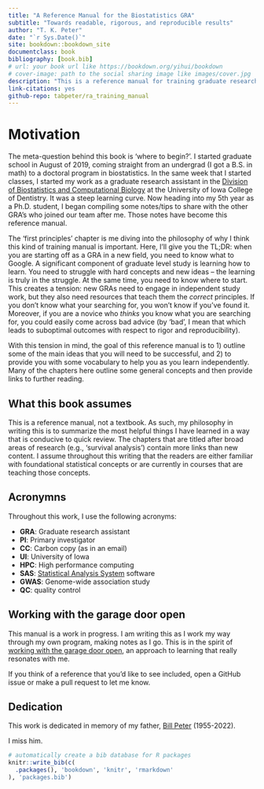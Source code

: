 ```yaml
--- 
title: "A Reference Manual for the Biostatistics GRA"
subtitle: "Towards readable, rigorous, and reproducible results"
author: "T. K. Peter"
date: "`r Sys.Date()`"
site: bookdown::bookdown_site
documentclass: book
bibliography: [book.bib]
# url: your book url like https://bookdown.org/yihui/bookdown
# cover-image: path to the social sharing image like images/cover.jpg
description: "This is a reference manual for training graduate research assistants in biostatistics and related fields."
link-citations: yes
github-repo: tabpeter/ra_training_manual
---
```


# Motivation 

The meta-question behind this book is 'where to begin?'. I started graduate school in August of 2019, coming straight from an undergrad (I got a B.S. in math) to a doctoral program in biostatistics. In the same week that I started classes, I started my work as a graduate research assistant in the [Division of Biostatistics and Computational Biology](https://dentistry.uiowa.edu/research/biostatistics-and-computational-biology) at the University of Iowa College of Dentistry. It was a steep learning curve. Now heading into my 5th year as a Ph.D. student, I began compiling some notes/tips to share with the other GRA's who joined our team after me. Those notes have become this reference manual. 

The 'first principles' chapter is me diving into the philosophy of why I think this kind of training manual is important. Here, I'll give you the TL;DR: when you are starting off as a GRA in a new field, you need to know what to Google. A significant component of graduate level study is learning how to learn. You need to struggle with hard concepts and new ideas -- the learning is truly in the struggle. At the same time, you need to know where to start. This creates a tension: new GRAs need to engage in independent study work, but they also need resources that teach them the *correct* principles. If you don't know what your searching for, you won't know if you've found it. Moreover, if you are a novice who *thinks* you know what you are searching for, you could easily come across bad advice (by 'bad', I mean that which leads to suboptimal outcomes with respect to rigor and reproducibility). 

With this tension in mind, the goal of this reference manual is to 1) outline some of the main ideas that you will need to be successful, and 2) to provide you with some vocabulary to help you as you learn independently. Many of the chapters here outline some general concepts and then provide links to further reading. 


## What this book assumes 

This is a reference manual, not a textbook. As such, my philosophy in writing this is to summarize the most helpful things I have learned in a way that is conducive to quick review. The chapters that are titled after broad areas of research (e.g., 'survival analysis') contain more links than new content. I assume throughout this writing that the readers are either familiar with foundational statistical concepts or are currently in courses that are teaching those concepts. 

## Acronymns {#acronyms}

Throughout this work, I use the following acronyms: 

  - **GRA**: Graduate research assistant
  - **PI**: Primary investigator 
  - **CC**: Carbon copy (as in an email)
  - **UI**: University of Iowa 
  - **HPC**: High performance computing 
  - **SAS**: [Statistical Analysis System](https://en.wikipedia.org/wiki/SAS_(software)) software
  - **GWAS**: Genome-wide association study 
  - **QC**: quality control 

## Working with the garage door open 

This manual is a work in progress. I am writing this as I work my way through my own program, making notes as I go. This is in the spirit of [working with the garage door open](https://notes.andymatuschak.org/About_these_notes?stackedNotes=z21cgR9K3UcQ5a7yPsj2RUim3oM2TzdBByZu), an approach to learning that really resonates with me. 

If you think of a reference that you'd like to see included, open a GitHub issue or make a pull request to let me know. 


## Dedication 

This work is dedicated in memory of my father, [Bill Peter](https://www.hendersonvillefh.com/obituary/William-Peter) (1955-2022). 

I miss him. 

```r
# automatically create a bib database for R packages
knitr::write_bib(c(
  .packages(), 'bookdown', 'knitr', 'rmarkdown'
), 'packages.bib')
```
